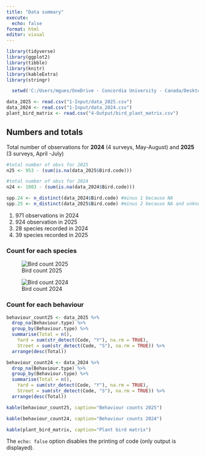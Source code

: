 ```yaml
---
title: "Data summary"
execute:
  echo: false
format: html
editor: visual
---
```


```r
library(tidyverse)
library(ggplot2)
library(tibble)
library(knitr)
library(kableExtra)
library(stringr)

  setwd('C:/Users/mgues/OneDrive - Concordia University - Canada/Desktop/GitHub Reps/Backyard-Birds-MG')

data_2025 <- read.csv("1-Input/data_2025.csv")
data_2024 <- read.csv("1-Input/data_2024.csv")
plant_bird_matrix <- read.csv("4-Output/bird_plant_matrix.csv")
```

## Numbers and totals

Total number of observations for **2024** (4 surveys, May-August) and **2025** (3 surveys, April -July)

```r

#total number of obvs for 2025
n25 <- 953 - (sum(is.na(data_2025$Bird.code)))

#total number of obvs for 2024
n24 <- 1003 - (sum(is.na(data_2024$Bird.code)))

spp.24 <- n_distinct(data_2024$Bird.code) #minus 1 because NA
spp.25 <- n_distinct(data_2025$Bird.code) #minus 2 because NA and unknown

```

1. 971 observations in 2024 
2. 924 observation in 2025
3. 28 species recorded in 2024 
4. 39 species recorded in 2025

### Count for each species

::: {layout-ncol="2"}
![Bird count 2025](bird_count25.png)

![Bird count 2024](bird_count24.png)
:::

### Count for each behaviour

```r
behaviour_count25 <- data_2025 %>%
  drop_na(Behaviour.type) %>% 
  group_by(Behaviour.type) %>%
  summarise(Total = n(), 
    Yard = sum(str_detect(Code, "Y"), na.rm = TRUE),
    Street = sum(str_detect(Code, "S"), na.rm = TRUE)) %>%
  arrange(desc(Total))

behaviour_count24 <- data_2024 %>%
  drop_na(Behaviour.type) %>% 
  group_by(Behaviour.type) %>%
  summarise(Total = n(), 
    Yard = sum(str_detect(Code, "Y"), na.rm = TRUE),
    Street = sum(str_detect(Code, "S"), na.rm = TRUE)) %>%
  arrange(desc(Total))
```

::: {layout-ncol="2"}
```r
kable(behaviour_count25, caption="Behaviour counts 2025")
```

```r
kable(behaviour_count24, caption="Behaviour counts 2024")
```
:::

```r
kable(plant_bird_matrix, caption="Plant bird matrix")
```

The `echo: false` option disables the printing of code (only output is displayed).
